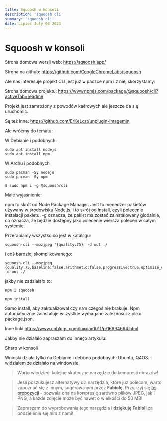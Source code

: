 ```yaml
---
title: Squoosh w konsoli
description: 'squoosh cli'
summary: 'squoosh cli'
date: Lipiec July 03 2023
---
```


# Squoosh w konsoli

Strona domowa wersji web:
https://squoosh.app/

Strona na github:
https://github.com/GoogleChromeLabs/squoosh

Ale nas interesuje projekt CLI jest już w paczce npm i z niej skorzystamy:

Strona domowa projektu:
https://www.npmjs.com/package/@squoosh/cli?activeTab=readme

Projekt jest zamrożony z powodów kadrowych ale jeszcze da się uruchomić.

Są też inne:
https://github.com/ErKeLost/unplugin-imagemin

Ale wróćmy do tematu:

W Debianie i podobnych:

```
sudo apt install nodejs
sudo apt install npm
```

W Archu i podobnych

```
sudo pacman -Sy nodejs
sudo pacman -Sy npm
```

```
$ sudo npm i -g @squoosh/cli
```

Małe wyjaśnienie:

 npm to skrót od Node Package Manager. Jest to menedżer pakietów używany w środowisku Node.js. 
 i to skrót od install, czyli polecenie instalacji pakietu.
 -g oznacza, że pakiet ma zostać zainstalowany globalnie, co oznacza, że będzie dostępny jako polecenie wiersza poleceń w całym systemie.

Przerabiamy wszystko co jest w katalogu:

```
squoosh-cli --mozjpeg '{quality:75}' -d out ./
```

i coś bardziej skomplikowanego:

```
squoosh-cli --mozjpeg {quality:75,baseline:false,arithmetic:false,progressive:true,optimize_coding:true,smoothing:0,color_space:3,quant_table:3,trellis_multipass:false,trellis_opt_zero:false,trellis_opt_table:false,trellis_loops:1,auto_subsample:true,chroma_subsample:2,separate_chroma_quality:false,chroma_quality:75} -d out ./
```

jakby nie zadziałało to:

```
npm i squoosh
```

```
npm install
```

Samo install, aby zaktualizował czy nam czegoś nie brakuje. Npm automatycznie zainstaluje wszystkie wymagane zależności z pliku package.json.

Inne linki
https://www.cnblogs.com/luoxian1011/p/16994664.html

Jakby nie działało zapraszam do innego artykułu:

Sharp w konsoli

Wnioski działa tylko na Debianie i debiano podobnych: Ubuntu, Q4OS. I widziałem że działało na windowsie.

>Warto wiedzieć: kolejne skuteczne narzędzie do kompresji obrazów!

>Jeśli poszukujesz alternatywy dla narzędzia, które już polecam, warto zapoznać się z innym, sugerowanym przez **Fabiolę**. Przyjrzyj się [tej propozycji](https://www.websiteplanet.com/pl/webtools/imagecompressor/) - pozwala ona na kompresję zarówno plików JPEG, jak i PNG, a każde zdjęcie może być nawet o wielkości do 50 MB!

>Zapraszam do wypróbowania tego narzędzia i __dziękuję Fabioli__ za podzielenie się nim z nami!